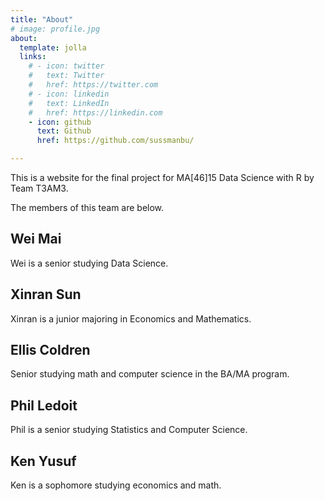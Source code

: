 ```yaml
---
title: "About"
# image: profile.jpg
about:
  template: jolla
  links:
    # - icon: twitter
    #   text: Twitter
    #   href: https://twitter.com
    # - icon: linkedin
    #   text: LinkedIn
    #   href: https://linkedin.com
    - icon: github
      text: Github
      href: https://github.com/sussmanbu/

---
```



This is a website for the final project for MA[46]15 Data Science with R by Team T3AM3.

The members of this team are below.

## Wei Mai
Wei is a senior studying Data Science.

## Xinran Sun
Xinran is a junior majoring in Economics and Mathematics.

## Ellis Coldren

Senior studying math and computer science in the BA/MA program. 

## Phil Ledoit

Phil is a senior studying Statistics and Computer Science.

## Ken Yusuf

Ken is a sophomore studying economics and math.

